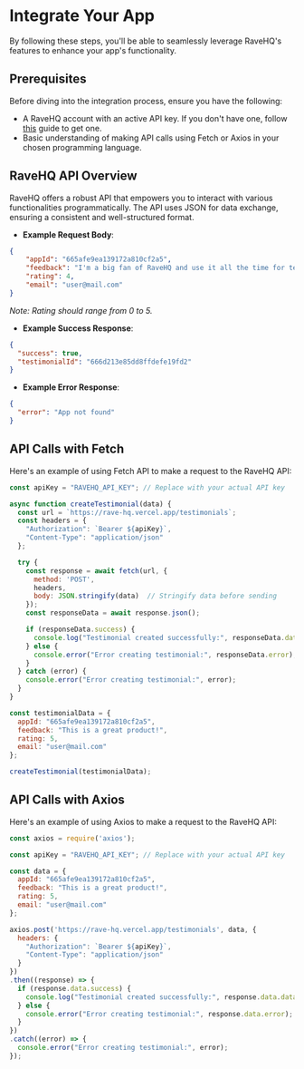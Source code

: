 # Integrate Your App

By following these steps, you'll be able to seamlessly leverage RaveHQ's features to enhance your app's functionality.

## Prerequisites

Before diving into the integration process, ensure you have the following:

* A RaveHQ account with an active API key. If you don't have one, follow [this](/docs/setup-your-account) guide to get one.
* Basic understanding of making API calls using Fetch or Axios in your chosen programming language.

## RaveHQ API Overview

RaveHQ offers a robust API that empowers you to interact with various functionalities programmatically. The API uses JSON for data exchange, ensuring a consistent and well-structured format.

* **Example Request Body**:

```json copy filename="JSON"
{
    "appId": "665afe9ea139172a810cf2a5",
    "feedback": "I'm a big fan of RaveHQ and use it all the time for testimonial management.",
    "rating": 4,
    "email": "user@mail.com"
}
```

*Note: Rating should range from 0 to 5.*

* **Example Success Response**:

```json copy filename="JSON"
{
  "success": true,
  "testimonialId": "666d213e85dd8ffdefe19fd2"
}
```

* **Example Error Response**:

```json copy filename="JSON"
{
  "error": "App not found"
}
```

## API Calls with Fetch

Here's an example of using Fetch API to make a request to the RaveHQ API:

```js copy filename="JavaScript"
const apiKey = "RAVEHQ_API_KEY"; // Replace with your actual API key

async function createTestimonial(data) {
  const url = `https://rave-hq.vercel.app/testimonials`;
  const headers = {
    "Authorization": `Bearer ${apiKey}`,
    "Content-Type": "application/json"
  };

  try {
    const response = await fetch(url, {
      method: 'POST',
      headers,
      body: JSON.stringify(data)  // Stringify data before sending
    });
    const responseData = await response.json();

    if (responseData.success) {
      console.log("Testimonial created successfully:", responseData.data);
    } else {
      console.error("Error creating testimonial:", responseData.error);
    }
  } catch (error) {
    console.error("Error creating testimonial:", error);
  }
}

const testimonialData = {
  appId: "665afe9ea139172a810cf2a5",
  feedback: "This is a great product!",
  rating: 5,
  email: "user@mail.com"
};

createTestimonial(testimonialData);
```

## API Calls with Axios

Here's an example of using Axios to make a request to the RaveHQ API:

```js copy filename="JavaScript"
const axios = require('axios');

const apiKey = "RAVEHQ_API_KEY"; // Replace with your actual API key

const data = {
  appId: "665afe9ea139172a810cf2a5",
  feedback: "This is a great product!",
  rating: 5,
  email: "user@mail.com"
};

axios.post('https://rave-hq.vercel.app/testimonials', data, {
  headers: {
    "Authorization": `Bearer ${apiKey}`,
    "Content-Type": "application/json"
  }
})
.then((response) => {
  if (response.data.success) {
    console.log("Testimonial created successfully:", response.data.data);
  } else {
    console.error("Error creating testimonial:", response.data.error);
  }
})
.catch((error) => {
  console.error("Error creating testimonial:", error);
});
```